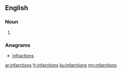 ==English==

===Noun===
{{head|en|noun plural form}}

# {{plural of|infarction|lang=en}}

===Anagrams===
* [[infractions#English|infractions]]

[[ar:infarctions]]
[[fr:infarctions]]
[[ku:infarctions]]
[[my:infarctions]]
